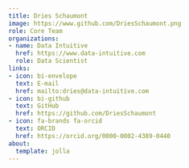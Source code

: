 ```yaml
---
title: Dries Schaumont
image: https://www.github.com/DriesSchaumont.png
role: Core Team
organizations:
- name: Data Intuitive
  href: https://www.data-intuitive.com
  role: Data Scientist
links:
- icon: bi-envelope
  text: E-mail
  href: mailto:dries@data-intuitive.com
- icon: bi-github
  text: GitHub
  href: https://github.com/DriesSchaumont
- icon: fa-brands fa-orcid
  text: ORCID
  href: https://orcid.org/0000-0002-4389-0440
about:
  template: jolla
---
```


